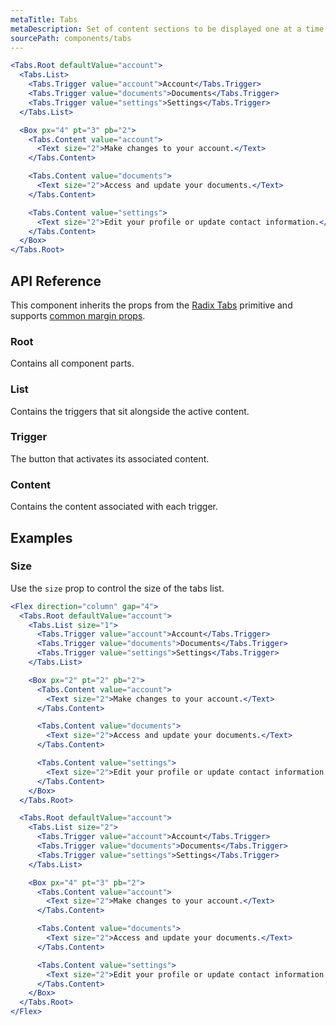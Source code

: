 ```yaml
---
metaTitle: Tabs
metaDescription: Set of content sections to be displayed one at a time.
sourcePath: components/tabs
---
```


```jsx live=true
<Tabs.Root defaultValue="account">
  <Tabs.List>
    <Tabs.Trigger value="account">Account</Tabs.Trigger>
    <Tabs.Trigger value="documents">Documents</Tabs.Trigger>
    <Tabs.Trigger value="settings">Settings</Tabs.Trigger>
  </Tabs.List>

  <Box px="4" pt="3" pb="2">
    <Tabs.Content value="account">
      <Text size="2">Make changes to your account.</Text>
    </Tabs.Content>

    <Tabs.Content value="documents">
      <Text size="2">Access and update your documents.</Text>
    </Tabs.Content>

    <Tabs.Content value="settings">
      <Text size="2">Edit your profile or update contact information.</Text>
    </Tabs.Content>
  </Box>
</Tabs.Root>
```

## API Reference

This component inherits the props from the [Radix Tabs](/primitives/docs/components/tabs) primitive and supports [common margin props](/themes/docs/theme/layout#margin-props).

### Root

Contains all component parts.

### List

Contains the triggers that sit alongside the active content.

<ThemesPropsTable name="tabsList" />

### Trigger

The button that activates its associated content.

### Content

Contains the content associated with each trigger.

## Examples

### Size

Use the `size` prop to control the size of the tabs list.

```jsx live=true
<Flex direction="column" gap="4">
  <Tabs.Root defaultValue="account">
    <Tabs.List size="1">
      <Tabs.Trigger value="account">Account</Tabs.Trigger>
      <Tabs.Trigger value="documents">Documents</Tabs.Trigger>
      <Tabs.Trigger value="settings">Settings</Tabs.Trigger>
    </Tabs.List>

    <Box px="2" pt="2" pb="2">
      <Tabs.Content value="account">
        <Text size="2">Make changes to your account.</Text>
      </Tabs.Content>

      <Tabs.Content value="documents">
        <Text size="2">Access and update your documents.</Text>
      </Tabs.Content>

      <Tabs.Content value="settings">
        <Text size="2">Edit your profile or update contact information.</Text>
      </Tabs.Content>
    </Box>
  </Tabs.Root>

  <Tabs.Root defaultValue="account">
    <Tabs.List size="2">
      <Tabs.Trigger value="account">Account</Tabs.Trigger>
      <Tabs.Trigger value="documents">Documents</Tabs.Trigger>
      <Tabs.Trigger value="settings">Settings</Tabs.Trigger>
    </Tabs.List>

    <Box px="4" pt="3" pb="2">
      <Tabs.Content value="account">
        <Text size="2">Make changes to your account.</Text>
      </Tabs.Content>

      <Tabs.Content value="documents">
        <Text size="2">Access and update your documents.</Text>
      </Tabs.Content>

      <Tabs.Content value="settings">
        <Text size="2">Edit your profile or update contact information.</Text>
      </Tabs.Content>
    </Box>
  </Tabs.Root>
</Flex>
```
